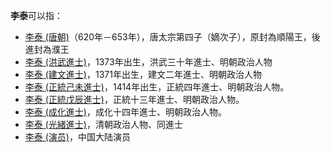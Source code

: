 '''李泰'''可以指：
* [[李泰_(唐朝)|李泰 (唐朝)]]（620年－653年），唐太宗第四子（嫡次子），原封為順陽王，後進封為濮王
* [[李泰_(洪武進士)|李泰 (洪武進士)]]，1373年出生，洪武三十年進士、明朝政治人物
* [[李泰_(建文進士)|李泰 (建文進士)]]，1371年出生，建文二年進士、明朝政治人物
* [[李泰_(正統己未進士)|李泰 (正統己未進士)]]，1414年出生，正統四年進士、明朝政治人物。
* [[李泰_(正統戊辰進士)|李泰 (正統戊辰進士)]]，正統十三年進士、明朝政治人物。
* [[李泰_(成化進士)|李泰 (成化進士)]]，成化十四年進士、明朝政治人物。
* [[李泰_(光緒進士)|李泰 (光緒進士)]]，清朝政治人物、同進士
* [[李泰_(演员)|李泰 (演员)]]，中国大陆演员

{{disambig|Cat=二字消歧义}}